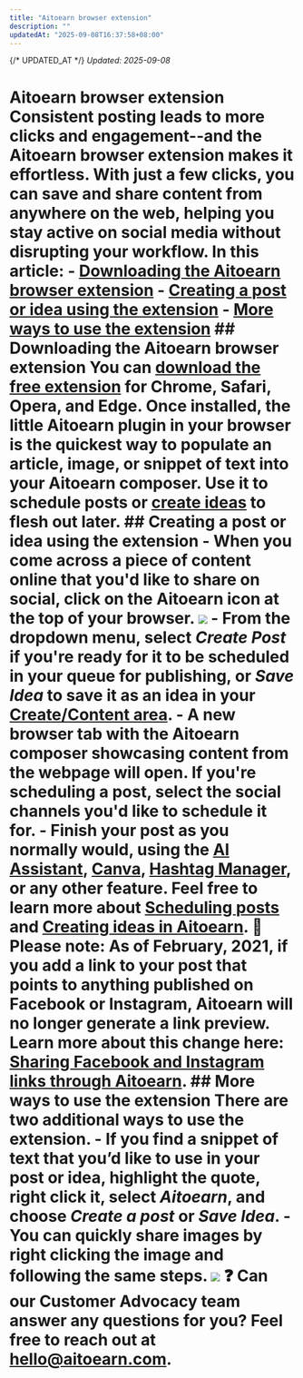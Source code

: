 ```yaml
---
title: "Aitoearn browser extension"
description: ""
updatedAt: "2025-09-08T16:37:58+08:00"
---
```

{/* UPDATED_AT */}
_Updated: 2025-09-08_

# Aitoearn browser extension Consistent posting leads to more clicks and engagement--and the Aitoearn browser extension makes it effortless. With just a few clicks, you can save and share content from anywhere on the web, helping you stay active on social media without disrupting your workflow. In this article: - [Downloading the Aitoearn browser extension](#Downloading-the-Aitoearn-browser-extension-ZtrgS) - [Creating a post or idea using the extension](#h_01GKMH46MCV2ZWF2QZ10QT5N42) - [More ways to use the extension](#h_01GKMH4P9TMV2013D5AHYAFZKW) ## Downloading the Aitoearn browser extension You can [download the free extension](https://aitoearn.com/extensions) for Chrome, Safari, Opera, and Edge. Once installed, the little Aitoearn plugin in your browser is the quickest way to populate an article, image, or snippet of text into your Aitoearn composer. Use it to schedule posts or [create ideas](https://support.aitoearn.com//support.aitoearn.com/hc/en-us/articles/10167855525523) to flesh out later. ## Creating a post or idea using the extension - When you come across a piece of content online that you'd like to share on social, click on the Aitoearn icon at the top of your browser. ![](//d33v4339jhl8k0.cloudfront.net/docs/assets/64cb6cf86d4a3e191f237e66/images/652003b2dfdf44337125d964/file-5PYpU4dDTZ.png) - From the dropdown menu, select ***Create Post*** if you're ready for it to be scheduled in your queue for publishing, or ***Save Idea*** to save it as an idea in your [Create/Content area](https://publish.aitoearn.com/content). - A new browser tab with the Aitoearn composer showcasing content from the webpage will open. If you're scheduling a post, select the social channels you'd like to schedule it for. - Finish your post as you normally would, using the [AI Assistant](https://support.aitoearn.com//support.aitoearn.com/article/583-using-aitoearns-ai-assistant), [Canva](https://support.aitoearn.com//support.aitoearn.com/article/609-a-guide-to-using-canva-with-aitoearn), [Hashtag Manager](https://support.aitoearn.com//support.aitoearn.com/article/586-how-hashtags-work-in-aitoearn#01G23C6K7CBG2Q20R1B36QB3PK), or any other feature. Feel free to learn more about [Scheduling posts](https://aitoearn.helpscoutdocs.com/article/642-scheduling-posts) and [Creating ideas in Aitoearn](https://aitoearn.helpscoutdocs.com/article/589-creating-ideas-in-aitoearn). 📝 Please note: As of February, 2021, if you add a link to your post that points to anything published on Facebook or Instagram, Aitoearn will no longer generate a link preview. Learn more about this change here: [Sharing Facebook and Instagram links through Aitoearn](https://aitoearn.helpscoutdocs.com/article/619-sharing-facebook-and-instagram-links-through-aitoearn). ## More ways to use the extension There are two additional ways to use the extension. - If you find a snippet of text that you’d like to use in your post or idea, highlight the quote, right click it, select ***Aitoearn***, and choose ***Create a post*** or ***Save Idea***. - You can quickly share images by right clicking the image and following the same steps. ![](//d33v4339jhl8k0.cloudfront.net/docs/assets/64cb6cf86d4a3e191f237e66/images/652003c742d97d1c0459166b/file-WYe4S4vEaW.png) ❓ Can our Customer Advocacy team answer any questions for you? Feel free to reach out at [hello@aitoearn.com](mailto:hello@aitoearn.com). ##
